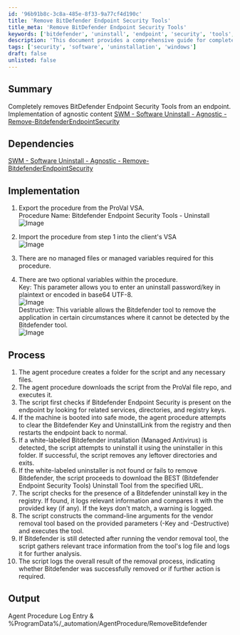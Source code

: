 ```yaml
---
id: '96b91b8c-3c8a-485e-8f33-9a77cf4d190c'
title: 'Remove BitDefender Endpoint Security Tools'
title_meta: 'Remove BitDefender Endpoint Security Tools'
keywords: ['bitdefender', 'uninstall', 'endpoint', 'security', 'tools', 'procedure']
description: 'This document provides a comprehensive guide for completely removing BitDefender Endpoint Security Tools from an endpoint using an agent procedure. It includes implementation steps, optional variables, and the process for ensuring proper uninstallation, along with logging and error handling.'
tags: ['security', 'software', 'uninstallation', 'windows']
draft: false
unlisted: false
---
```

## Summary

Completely removes BitDefender Endpoint Security Tools from an endpoint.  
Implementation of agnostic content [SWM - Software Uninstall - Agnostic - Remove-BitdefenderEndpointSecurity](https://proval.itglue.com/DOC-5078775-11524980) 

## Dependencies

[SWM - Software Uninstall - Agnostic - Remove-BitdefenderEndpointSecurity](https://proval.itglue.com/DOC-5078775-11524980) 

## Implementation

1. Export the procedure from the ProVal VSA.  
   Procedure Name: Bitdefender Endpoint Security Tools - Uninstall  
   ![Image](../../../static/img/BitDefender-Endpoint-Security-Tools---Uninstall/image_1.png)
   
2. Import the procedure from step 1 into the client's VSA  
   ![Image](../../../static/img/BitDefender-Endpoint-Security-Tools---Uninstall/image_2.png)
   
3. There are no managed files or managed variables required for this procedure.

4. There are two optional variables within the procedure.  
   Key: This parameter allows you to enter an uninstall password/key in plaintext or encoded in base64 UTF-8.  
   ![Image](../../../static/img/BitDefender-Endpoint-Security-Tools---Uninstall/image_3.png)  
   Destructive: This variable allows the Bitdefender tool to remove the application in certain circumstances where it cannot be detected by the Bitdefender tool.  
   ![Image](../../../static/img/BitDefender-Endpoint-Security-Tools---Uninstall/image_4.png)

## Process

1. The agent procedure creates a folder for the script and any necessary files.  
2. The agent procedure downloads the script from the ProVal file repo, and executes it.  
3. The script first checks if Bitdefender Endpoint Security is present on the endpoint by looking for related services, directories, and registry keys.  
4. If the machine is booted into safe mode, the agent procedure attempts to clear the Bitdefender Key and UninstallLink from the registry and then restarts the endpoint back to normal.  
5. If a white-labeled Bitdefender installation (Managed Antivirus) is detected, the script attempts to uninstall it using the uninstaller in this folder. If successful, the script removes any leftover directories and exits.  
6. If the white-labeled uninstaller is not found or fails to remove Bitdefender, the script proceeds to download the BEST (Bitdefender Endpoint Security Tools) Uninstall Tool from the specified URL.  
7. The script checks for the presence of a Bitdefender uninstall key in the registry. If found, it logs relevant information and compares it with the provided key (if any). If the keys don't match, a warning is logged.  
8. The script constructs the command-line arguments for the vendor removal tool based on the provided parameters (-Key and -Destructive) and executes the tool.  
9. If Bitdefender is still detected after running the vendor removal tool, the script gathers relevant trace information from the tool's log file and logs it for further analysis.  
10. The script logs the overall result of the removal process, indicating whether Bitdefender was successfully removed or if further action is required.  

## Output

Agent Procedure Log Entry & %ProgramData%/_automation/AgentProcedure/RemoveBitdefender












